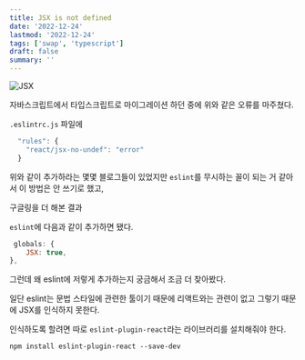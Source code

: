 ```yaml
---
title: JSX is not defined
date: '2022-12-24'
lastmod: '2022-12-24'
tags: ['swap', 'typescript']
draft: false
summary: ''
---
```


![JSX](/static/images/JSX.png)

자바스크립트에서 타입스크립트로 마이그레이션 하던 중에 위와 같은 오류를 마주쳤다.

`.eslintrc.js` 파일에

```js
  "rules": {
    "react/jsx-no-undef": "error"
  }
```

위와 같이 추가하라는 몇몇 블로그들이 있었지만 `eslint`를 무시하는 꼴이 되는 거 같아서 이 방법은 안 쓰기로 했고,

구글링을 더 해본 결과

`eslint`에 다음과 같이 추가하면 됐다.

```js
 globals: {
    JSX: true,
},
```

그런데 왜 eslint에 저렇게 추가하는지 궁금해서 조금 더 찾아봤다.

일단 eslint는 문법 스타일에 관련한 툴이기 때문에 리액트와는 관련이 없고 그렇기 때문에 JSX를 인식하지 못한다.

인식하도록 할려면 따로 `eslint-plugin-react`라는 라이브러리를 설치해줘야 한다.

```
npm install eslint-plugin-react --save-dev
```
